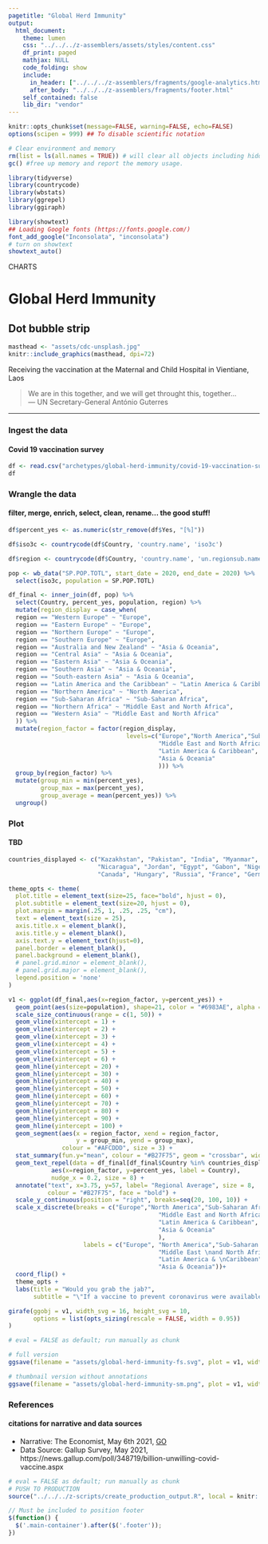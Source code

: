 ```yaml
---
pagetitle: "Global Herd Immunity"
output:
  html_document:
    theme: lumen
    css: "../../../z-assemblers/assets/styles/content.css"
    df_print: paged
    mathjax: NULL
    code_folding: show
    include:
      in_header: ["../../../z-assemblers/fragments/google-analytics.html", "../../../z-assemblers/fragments/header.html"]
      after_body: "../../../z-assemblers/fragments/footer.html"
    self_contained: false
    lib_dir: "vendor"
---
```


```r

knitr::opts_chunk$set(message=FALSE, warning=FALSE, echo=FALSE)
options(scipen = 999) ## To disable scientific notation

# Clear environment and memory
rm(list = ls(all.names = TRUE)) # will clear all objects including hidden objects.
gc() #free up memory and report the memory usage.

library(tidyverse)
library(countrycode)
library(wbstats)
library(ggrepel)
library(ggiraph)

library(showtext)
## Loading Google fonts (https://fonts.google.com/)
font_add_google("Inconsolata", "inconsolata")
# turn on showtext
showtext_auto()

```

<div class="activity">
CHARTS  
</div>

# Global Herd Immunity
## Dot bubble strip

```r

masthead <- "assets/cdc-unsplash.jpg"
knitr::include_graphics(masthead, dpi=72)

```

<div class="figure-text">Receiving the vaccination at the Maternal and Child Hospital in Vientiane, Laos</div>


> We are in this together, and we will get throught this, together...\
--- UN Secretary-General António Guterres\

***

### Ingest the data
#### Covid 19 vaccination survey

```r

df <- read.csv("archetypes/global-herd-immunity/covid-19-vaccination-survey.csv", header = TRUE, stringsAsFactors = FALSE)
df

```


### Wrangle the data
#### filter, merge, enrich, select, clean, rename... the good stuff!


```r

df$percent_yes <- as.numeric(str_remove(df$Yes, "[%]"))

df$iso3c <- countrycode(df$Country, 'country.name', 'iso3c')

df$region <- countrycode(df$Country, 'country.name', 'un.regionsub.name')

pop <- wb_data("SP.POP.TOTL", start_date = 2020, end_date = 2020) %>%
  select(iso3c, population = SP.POP.TOTL)

df_final <- inner_join(df, pop) %>%
  select(Country, percent_yes, population, region) %>%
  mutate(region_display = case_when(
  region == "Western Europe" ~ "Europe",
  region == "Eastern Europe" ~ "Europe",
  region == "Northern Europe" ~ "Europe",
  region == "Southern Europe" ~ "Europe",
  region == "Australia and New Zealand" ~ "Asia & Oceania",
  region == "Central Asia" ~ "Asia & Oceania",
  region == "Eastern Asia" ~ "Asia & Oceania",
  region == "Southern Asia" ~ "Asia & Oceania",
  region == "South-eastern Asia" ~ "Asia & Oceania",
  region == "Latin America and the Caribbean" ~ "Latin America & Caribbean",
  region == "Northern America" ~ "North America",
  region == "Sub-Saharan Africa" ~ "Sub-Saharan Africa",
  region == "Northern Africa" ~ "Middle East and North Africa",
  region == "Western Asia" ~ "Middle East and North Africa"
  )) %>%
  mutate(region_factor = factor(region_display, 
                                 levels=c("Europe","North America","Sub-Saharan Africa", 
                                          "Middle East and North Africa",
                                          "Latin America & Caribbean",
                                          "Asia & Oceania"
                                          ))) %>%
  group_by(region_factor) %>%
  mutate(group_min = min(percent_yes), 
         group_max = max(percent_yes),
         group_average = mean(percent_yes)) %>%
  ungroup()

```

### Plot
#### TBD

```r

countries_displayed <- c("Kazakhstan", "Pakistan", "India", "Myanmar", "Jamaica", "Brazil", "Mexico",
                         "Nicaragua", "Jordan", "Egypt", "Gabon", "Nigeria", "Ethiopia", "United States",
                         "Canada", "Hungary", "Russia", "France", "Germany", "Britain", "Iceland")

theme_opts <- theme(
  plot.title = element_text(size=25, face="bold", hjust = 0),
  plot.subtitle = element_text(size=20, hjust = 0),
  plot.margin = margin(.25, 1, .25, .25, "cm"),
  text = element_text(size = 25),
  axis.title.x = element_blank(),
  axis.title.y = element_blank(),
  axis.text.y = element_text(hjust=0),
  panel.border = element_blank(),
  panel.background = element_blank(),
  # panel.grid.minor = element_blank(),
  # panel.grid.major = element_blank(),
  legend.position = 'none'
)

v1 <- ggplot(df_final,aes(x=region_factor, y=percent_yes)) +
  geom_point(aes(size=population), shape=21, color = "#6983AE", alpha = 5/10, fill = "#AFCDDD", stroke = 1) +
  scale_size_continuous(range = c(1, 50)) +
  geom_vline(xintercept = 1) +
  geom_vline(xintercept = 2) +
  geom_vline(xintercept = 3) +
  geom_vline(xintercept = 4) +
  geom_vline(xintercept = 5) +
  geom_vline(xintercept = 6) +
  geom_hline(yintercept = 20) +
  geom_hline(yintercept = 30) +
  geom_hline(yintercept = 40) +
  geom_hline(yintercept = 50) +
  geom_hline(yintercept = 60) +
  geom_hline(yintercept = 70) +
  geom_hline(yintercept = 80) +
  geom_hline(yintercept = 90) +
  geom_hline(yintercept = 100) +
  geom_segment(aes(x = region_factor, xend = region_factor,
                   y = group_min, yend = group_max),
               colour = "#AFCDDD", size = 3) +
  stat_summary(fun.y="mean", colour = "#B27F75", geom = "crossbar", width = 0.3, fatten = 10) +
  geom_text_repel(data = df_final[df_final$Country %in% countries_displayed,],
            aes(x=region_factor, y=percent_yes, label = Country),
            nudge_x = 0.2, size = 8) +
  annotate("text", x=3.75, y=57, label= "Regional Average", size = 8, 
           colour = "#B27F75", face = "bold") +
  scale_y_continuous(position = "right", breaks=seq(20, 100, 10)) +
  scale_x_discrete(breaks = c("Europe","North America","Sub-Saharan Africa", 
                                          "Middle East and North Africa",
                                          "Latin America & Caribbean",
                                          "Asia & Oceania"
                                          ), 
                     labels = c("Europe", "North America","Sub-Saharan \nAfrica", 
                                          "Middle East \nand North Africa",
                                          "Latin America & \nCaribbean",
                                          "Asia & Oceania"))+
  coord_flip() +
  theme_opts +
  labs(title = "Would you grab the jab?",
       subtitle = "\"If a vaccine to prevent coronavirus were available right now at no cost, would \nyou agree to be vaccinated?\", percent responded yes, Aug 2020-Feb 2021")

girafe(ggobj = v1, width_svg = 16, height_svg = 10,
       options = list(opts_sizing(rescale = FALSE, width = 0.95))
)

```


```r

# eval = FALSE as default; run manually as chunk

# full version
ggsave(filename = "assets/global-herd-immunity-fs.svg", plot = v1, width=1280/72, height=720/72)

# thumbnail version without annotations
ggsave(filename = "assets/global-herd-immunity-sm.png", plot = v1, width=4, height=2.25)

```


### References
#### citations for narrative and data sources

* Narrative: The Economist, May 6th 2021, [GO](https://www.economist.com/graphic-detail/2021/05/06/global-herd-immunity-is-still-out-of-reach)
* Data Source: Gallup Survey, May 2021, https://news.gallup.com/poll/348719/billion-unwilling-covid-vaccine.aspx


```r

# eval = FALSE as default; run manually as chunk
# PUSH TO PRODUCTION
source("../../../z-scripts/create_production_output.R", local = knitr::knit_global())

```



```js

// Must be included to position footer
$(function() {
  $('.main-container').after($('.footer'));
})

```

